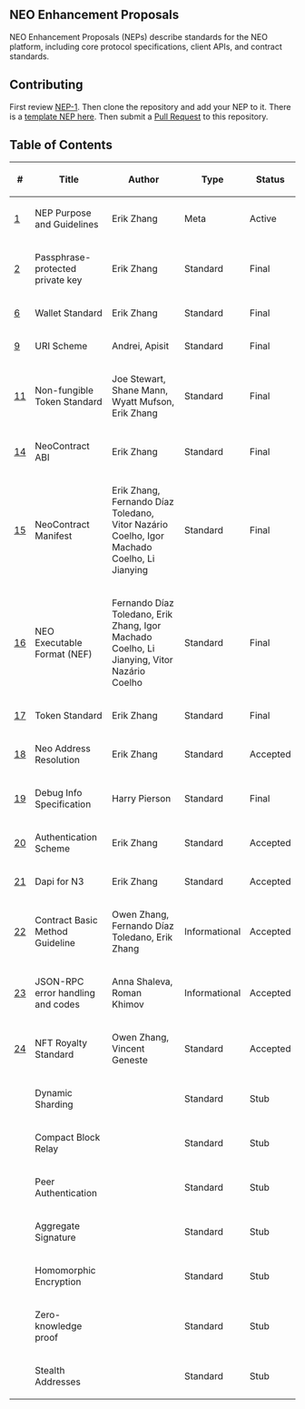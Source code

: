 ==NEO Enhancement Proposals==

NEO Enhancement Proposals (NEPs) describe standards for the NEO platform, including core protocol specifications, client APIs, and contract standards.

==Contributing==

First review [[nep-1.mediawiki|NEP-1]]. Then clone the repository and add your NEP to it. There is a [[nep-X.mediawiki|template NEP here]]. Then submit a [https://github.com/neo-project/proposals/pulls Pull Request] to this repository.

==Table of Contents==

{| class="wikitable sortable" style="width: auto; text-align: center; font-size: smaller; table-layout: fixed;"
!<nowiki>#</nowiki>
!Title
!Author
!Type
!Status
|-
| [[nep-1.mediawiki|1]]
| NEP Purpose and Guidelines
| Erik Zhang
| Meta
| Active
|-
| [[nep-2.mediawiki|2]]
| Passphrase-protected private key
| Erik Zhang
| Standard
| Final
|-
| [[nep-6.mediawiki|6]]
| Wallet Standard
| Erik Zhang
| Standard
| Final
|-
| [[nep-9.mediawiki|9]]
| URI Scheme
| Andrei, Apisit
| Standard
| Final
|-
| [[nep-11.mediawiki|11]]
| Non-fungible Token Standard
| Joe Stewart, Shane Mann, Wyatt Mufson, Erik Zhang
| Standard
| Final
|-
| [[nep-14.mediawiki|14]]
| NeoContract ABI
| Erik Zhang
| Standard
| Final
|-
| [[nep-15.mediawiki|15]]
| NeoContract Manifest
| Erik Zhang, Fernando Díaz Toledano, Vitor Nazário Coelho, Igor Machado Coelho, Li Jianying
| Standard
| Final
|-
| [[nep-16.mediawiki|16]]
| NEO Executable Format (NEF)
| Fernando Díaz Toledano, Erik Zhang, Igor Machado Coelho, Li Jianying, Vitor Nazário Coelho
| Standard
| Final
|-
| [[nep-17.mediawiki|17]]
| Token Standard
| Erik Zhang
| Standard
| Final
|-
| [https://github.com/neo-project/proposals/pull/133 18]
| Neo Address Resolution
| Erik Zhang
| Standard
| Accepted
|-
| [[nep-19.mediawiki|19]]
| Debug Info Specification
| Harry Pierson
| Standard
| Final
|-
| [https://github.com/neo-project/proposals/pull/134 20]
| Authentication Scheme
| Erik Zhang
| Standard
| Accepted
|-
| [https://github.com/neo-project/proposals/pull/145 21]
| Dapi for N3
| Erik Zhang
| Standard
| Accepted
|-
| [https://github.com/neo-project/proposals/pull/154 22]
| Contract Basic Method Guideline
| Owen Zhang, Fernando Díaz Toledano, Erik Zhang
| Informational
| Accepted
|-
| [[nep-23.mediawiki|23]]
| JSON-RPC error handling and codes
| Anna Shaleva, Roman Khimov
| Informational
| Accepted
|-
| [[nep-24.mediawiki|24]]
| NFT Royalty Standard
| Owen Zhang, Vincent Geneste
| Standard
| Accepted
|-
|
| Dynamic Sharding
| 
| Standard
| Stub
|-
| 
| Compact Block Relay
| 
| Standard
| Stub
|-
| 
| Peer Authentication
| 
| Standard
| Stub
|-
| 
| Aggregate Signature
| 
| Standard
| Stub
|-
| 
| Homomorphic Encryption
| 
| Standard
| Stub
|-
| 
| Zero-knowledge proof
| 
| Standard
| Stub
|-
| 
| Stealth Addresses
| 
| Standard
| Stub
|}